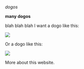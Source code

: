 _dogos_


__many dogos__





blah blah blah
I want a dogo like this:



![](https://upload.wikimedia.org/wikipedia/commons/2/2b/WelshCorgi.jpeg)



Or a dogo like this:



![](https://www.dogmal.com/wp-content/uploads/2017/09/Dogo_argentino.jpg)

More about this website.
